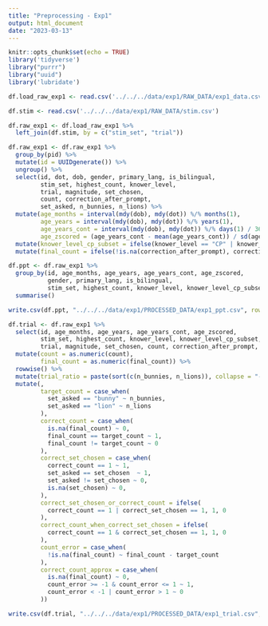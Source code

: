 ```yaml
---
title: "Preprocessing - Exp1"
output: html_document
date: "2023-03-13"
---
```


```r
knitr::opts_chunk$set(echo = TRUE)
library('tidyverse')
library("purrr")
library("uuid")
library('lubridate')
```

```r
df.load_raw_exp1 <- read.csv('../../../data/exp1/RAW_DATA/exp1_data.csv')

df.stim <- read.csv('../../../data/exp1/RAW_DATA/stim.csv')
```

```r
df.raw_exp1 <- df.load_raw_exp1 %>% 
  left_join(df.stim, by = c("stim_set", "trial")) 
```


```r
df.raw_exp1 <- df.raw_exp1 %>%
  group_by(pid) %>%
  mutate(id = UUIDgenerate()) %>%
  ungroup() %>%
  select(id, dot, dob, gender, primary_lang, is_bilingual,
         stim_set, highest_count, knower_level, 
         trial, magnitude, set_chosen, 
         count, correction_after_prompt, 
         set_asked, n_bunnies, n_lions) %>%
  mutate(age_months = interval(mdy(dob), mdy(dot)) %/% months(1), 
         age_years = interval(mdy(dob), mdy(dot)) %/% years(1), 
         age_years_cont = interval(mdy(dob), mdy(dot)) %/% days(1) / 365, 
         age_zscored = (age_years_cont - mean(age_years_cont)) / sd(age_years_cont)) %>%
  mutate(knower_level_cp_subset = ifelse(knower_level == "CP" | knower_level == 5, "CP", "subset")) %>%
  mutate(final_count = ifelse(!is.na(correction_after_prompt), correction_after_prompt, count))

df.ppt <- df.raw_exp1 %>% 
  group_by(id, age_months, age_years, age_years_cont, age_zscored,
           gender, primary_lang, is_bilingual,
           stim_set, highest_count, knower_level, knower_level_cp_subset) %>%
  summarise()

write.csv(df.ppt, "../../../data/exp1/PROCESSED_DATA/exp1_ppt.csv", row.names = FALSE)
```

```r
df.trial <- df.raw_exp1 %>% 
  select(id, age_months, age_years, age_years_cont, age_zscored,
         stim_set, highest_count, knower_level, knower_level_cp_subset,
         trial, magnitude, set_chosen, count, correction_after_prompt, final_count, set_asked, n_bunnies, n_lions) %>%
  mutate(count = as.numeric(count), 
         final_count = as.numeric(final_count)) %>%
  rowwise() %>%
  mutate(trial_ratio = paste(sort(c(n_bunnies, n_lions)), collapse = "-")) %>%
  mutate(,
         target_count = case_when(
           set_asked == "bunny" ~ n_bunnies, 
           set_asked == "lion" ~ n_lions
         ), 
         correct_count = case_when(
           is.na(final_count) ~ 0,
           final_count == target_count ~ 1, 
           final_count != target_count ~ 0
         ), 
         correct_set_chosen = case_when(
           correct_count == 1 ~ 1,
           set_asked == set_chosen  ~ 1,
           set_asked != set_chosen ~ 0, 
           is.na(set_chosen) ~ 0,
         ),
         correct_set_chosen_or_correct_count = ifelse(
           correct_count == 1 | correct_set_chosen == 1, 1, 0
         ),
         correct_count_when_correct_set_chosen = ifelse(
           correct_count == 1 & correct_set_chosen == 1, 1, 0
         ), 
         count_error = case_when(
           !is.na(final_count) ~ final_count - target_count
         ), 
         correct_count_approx = case_when(
           is.na(final_count) ~ 0, 
           count_error >= -1 & count_error <= 1 ~ 1, 
           count_error < -1 | count_error > 1 ~ 0
         )) 

write.csv(df.trial, "../../../data/exp1/PROCESSED_DATA/exp1_trial.csv", row.names = FALSE)
```



